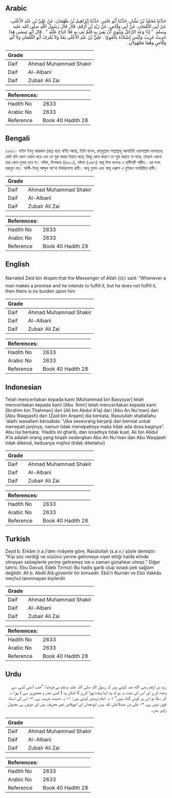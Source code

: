 ## Arabic

<div dir="rtl" lang="ar" style={{fontSize:'larger',backgroundColor:'#f8f9fa',padding:20}}>حَدَّثَنَا مُحَمَّدُ بْنُ بَشَّارٍ، حَدَّثَنَا أَبُو عَامِرٍ، حَدَّثَنَا إِبْرَاهِيمُ بْنُ طَهْمَانَ، عَنْ عَلِيِّ بْنِ عَبْدِ الأَعْلَى، عَنْ أَبِي النُّعْمَانِ، عَنْ أَبِي وَقَّاصٍ، عَنْ زَيْدِ بْنِ أَرْقَمَ، قَالَ قَالَ رَسُولُ اللَّهِ صلى الله عليه وسلم ‏ "‏ إِذَا وَعَدَ الرَّجُلُ وَيَنْوِي أَنْ يَفِيَ بِهِ فَلَمْ يَفِ بِهِ فَلاَ جُنَاحَ عَلَيْهِ ‏"‏ ‏.‏ قَالَ أَبُو عِيسَى هَذَا حَدِيثٌ غَرِيبٌ وَلَيْسَ إِسْنَادُهُ بِالْقَوِيِّ ‏.‏ عَلِيُّ بْنُ عَبْدِ الأَعْلَى ثِقَةٌ وَلاَ يُعْرَفُ أَبُو النُّعْمَانِ وَلاَ أَبُو وَقَّاصٍ وَهُمَا مَجْهُولاَنِ ‏.‏</div><div style={{backgroundColor:'#f8f9fa',padding:20, marginBottom: 10}}><table>
      <thead>
        <tr>
          <th>Grade</th>
          <th></th>
        </tr>
      </thead>
      <tbody>
<tr><td>Daif</td><td>Ahmad Muhammad Shakir</td></tr><tr><td>Daif</td><td>Al-Albani</td></tr><tr><td>Daif</td><td>Zubair Ali Zai</td></tr></tbody></table><table>
        <thead>
          <tr>
            <th>References:</th>
            <th></th>
          </tr>
        </thead>
        <tbody><tr><td>Hadith No</td><td>2633</td></tr><tr><td>Arabic No</td><td>2633</td></tr><tr><td>Reference</td><td>Book 40 Hadith 28</td></tr></tbody></table></div>

## Bengali

<div dir="ltr" lang="bn" style={{fontSize:'larger',backgroundColor:'#f8f9fa',padding:20}}>২৬৩৩। যাইদ ইবনু আরকাম (রাঃ) হতে বর্ণিত আছে, তিনি বলেন, রাসূলুল্লাহ সাল্লাল্লাহু আলাইহি ওয়াসাল্লাম বলেছেনঃ কেউ যদি কোন ওয়াদা করে এবং তা পুরা করার নিয়াত করে; কিন্তু কোন কারণে তা পুরা করতে না পারে, তাহলে এজন্য তার কোন গুনাহ হবে না। যঈফ, মিশকাত (৪৮৮১), যঈফা (১৪৪৭) আবূ ঈসা বলেনঃ এ হাদীসটি গারীব। এর সনদ মজবুত নয়। আলী-ইবনু আব্দুল আ'লা নির্ভরযোগ্য রাবী। আবূ নুমান এবং আবূ ওক্কাস এ দুইজন অপরিচিত রাবী।</div><div style={{backgroundColor:'#f8f9fa',padding:20, marginBottom: 10}}><table>
      <thead>
        <tr>
          <th>Grade</th>
          <th></th>
        </tr>
      </thead>
      <tbody>
<tr><td>Daif</td><td>Ahmad Muhammad Shakir</td></tr><tr><td>Daif</td><td>Al-Albani</td></tr><tr><td>Daif</td><td>Zubair Ali Zai</td></tr></tbody></table><table>
        <thead>
          <tr>
            <th>References:</th>
            <th></th>
          </tr>
        </thead>
        <tbody><tr><td>Hadith No</td><td>2633</td></tr><tr><td>Arabic No</td><td>2633</td></tr><tr><td>Reference</td><td>Book 40 Hadith 28</td></tr></tbody></table></div>

## English

<div dir="ltr" lang="en" style={{fontSize:'larger',backgroundColor:'#f8f9fa',padding:20}}>Narrated Zaid bin Arqam:that the Messenger of Allah (ﷺ) said: "Whenever a man makes a promise and he intends to fulfill it, but he does not fulfill it, then there is no burden upon him</div><div style={{backgroundColor:'#f8f9fa',padding:20, marginBottom: 10}}><table>
      <thead>
        <tr>
          <th>Grade</th>
          <th></th>
        </tr>
      </thead>
      <tbody>
<tr><td>Daif</td><td>Ahmad Muhammad Shakir</td></tr><tr><td>Daif</td><td>Al-Albani</td></tr><tr><td>Daif</td><td>Zubair Ali Zai</td></tr></tbody></table><table>
        <thead>
          <tr>
            <th>References:</th>
            <th></th>
          </tr>
        </thead>
        <tbody><tr><td>Hadith No</td><td>2633</td></tr><tr><td>Arabic No</td><td>2633</td></tr><tr><td>Reference</td><td>Book 40 Hadith 28</td></tr></tbody></table></div>

## Indonesian

<div dir="ltr" lang="id" style={{fontSize:'larger',backgroundColor:'#f8f9fa',padding:20}}>Telah menceritakan kepada kami [Muhammad bin Basysyar] telah menceritakan kepada kami [Abu 'Amir] telah menceritakan kepada kami [Ibrahim bin Thahman] dari [Ali bin Abdul A'la] dari [Abu An Nu'man] dari [Abu Waqqash] dari [Zaid bin Arqam] dia berkata, Rasulullah shallallahu 'alaihi wasallam bersabda: "Jika seseorang berjanji dan berniat untuk menepati janjinya, namun tidak menepatinya maka tidak ada dosa baginya". Abu Isa berkata; 'Hadits ini gharib, dan isnadnya tidak kuat, Ali bin Abdul A'la adalah orang yang tsiqah sedangkan Abu An Nu'man dan Abu Waqqash tidak dikenal, keduanya majhul (tidak diketahui)</div><div style={{backgroundColor:'#f8f9fa',padding:20, marginBottom: 10}}><table>
      <thead>
        <tr>
          <th>Grade</th>
          <th></th>
        </tr>
      </thead>
      <tbody>
<tr><td>Daif</td><td>Ahmad Muhammad Shakir</td></tr><tr><td>Daif</td><td>Al-Albani</td></tr><tr><td>Daif</td><td>Zubair Ali Zai</td></tr></tbody></table><table>
        <thead>
          <tr>
            <th>References:</th>
            <th></th>
          </tr>
        </thead>
        <tbody><tr><td>Hadith No</td><td>2633</td></tr><tr><td>Arabic No</td><td>2633</td></tr><tr><td>Reference</td><td>Book 40 Hadith 28</td></tr></tbody></table></div>

## Turkish

<div dir="ltr" lang="tr" style={{fontSize:'larger',backgroundColor:'#f8f9fa',padding:20}}>Zeyd b. Erkâm (r.a.)’den rivâyete göre, Rasûlullah (s.a.v.) şöyle demiştir: “Kişi söz verdiği ve sözünü yerine getirmeye niyet ettiği halde elinde olmayan sebeplerle yerine getiremez ise o zaman günahkar olmaz.” Diğer tahric: Ebu Davud, Edeb Tirmizî: Bu hadis garib olup isnadı pek sağlam değildir. Ali b. Abdil Alâ güvenilir bir kimsedir. Ebû’n Numân ve Ebû Vakkâs meçhul tanınmayan kişilerdir</div><div style={{backgroundColor:'#f8f9fa',padding:20, marginBottom: 10}}><table>
      <thead>
        <tr>
          <th>Grade</th>
          <th></th>
        </tr>
      </thead>
      <tbody>
<tr><td>Daif</td><td>Ahmad Muhammad Shakir</td></tr><tr><td>Daif</td><td>Al-Albani</td></tr><tr><td>Daif</td><td>Zubair Ali Zai</td></tr></tbody></table><table>
        <thead>
          <tr>
            <th>References:</th>
            <th></th>
          </tr>
        </thead>
        <tbody><tr><td>Hadith No</td><td>2633</td></tr><tr><td>Arabic No</td><td>2633</td></tr><tr><td>Reference</td><td>Book 40 Hadith 28</td></tr></tbody></table></div>

## Urdu

<div dir="rtl" lang="ur" style={{fontSize:'larger',backgroundColor:'#f8f9fa',padding:20}}>زید بن ارقم رضی الله عنہ کہتے ہیں کہ رسول اللہ صلی اللہ علیہ وسلم نے فرمایا: ”جب آدمی کسی سے وعدہ کرے اور اس کی نیت یہ ہو کہ وہ اپنا وعدہ پورا کرے گا لیکن وہ ( کسی عذر و مجبوری سے ) پورا نہ کر سکا تو اس پر کوئی گناہ نہیں“ ۱؎۔ امام ترمذی کہتے ہیں: ۱- یہ حدیث غریب ہے، ۲- اس کی اسناد قوی نہیں ہے، ۳- علی بن عبدالاعلی ثقہ ہیں، ابونعمان اور ابووقاص غیر معروف ہیں اور دونوں ہی مجہول راوی ہیں۔</div><div style={{backgroundColor:'#f8f9fa',padding:20, marginBottom: 10}}><table>
      <thead>
        <tr>
          <th>Grade</th>
          <th></th>
        </tr>
      </thead>
      <tbody>
<tr><td>Daif</td><td>Ahmad Muhammad Shakir</td></tr><tr><td>Daif</td><td>Al-Albani</td></tr><tr><td>Daif</td><td>Zubair Ali Zai</td></tr></tbody></table><table>
        <thead>
          <tr>
            <th>References:</th>
            <th></th>
          </tr>
        </thead>
        <tbody><tr><td>Hadith No</td><td>2633</td></tr><tr><td>Arabic No</td><td>2633</td></tr><tr><td>Reference</td><td>Book 40 Hadith 28</td></tr></tbody></table></div>